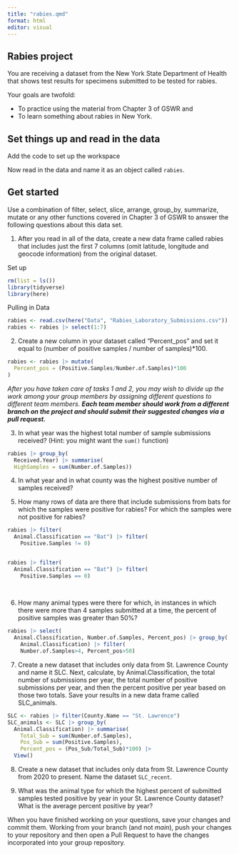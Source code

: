 ```yaml
---
title: "rabies.qmd"
format: html
editor: visual
---
```


## Rabies project

You are receiving a dataset from the New York State Department of Health that shows test results for specimens submitted to be tested for rabies.

Your goals are twofold:

-   To practice using the material from Chapter 3 of GSWR and
-   To learn something about rabies in New York.

## Set things up and read in the data

Add the code to set up the workspace

Now read in the data and name it as an object called `rabies`.

## Get started

Use a combination of filter, select, slice, arrange, group_by, summarize, mutate or any other functions covered in Chapter 3 of GSWR to answer the following questions about this data set.

1.  After you read in all of the data, create a new data frame called rabies that includes just the first 7 columns (omit latitude, longitude and geocode information) from the original dataset.

Set up
```r
rm(list = ls())
library(tidyverse)
library(here)
```

Pulling in Data
```r
rabies <- read.csv(here("Data", "Rabies_Laboratory_Submissions.csv"))
rabies <- rabies |> select(1:7)
```


2.  Create a new column in your dataset called "Percent_pos" and set it equal to (number of positive samples / number of samples)\*100.

```r
rabies <- rabies |> mutate(
  Percent_pos = (Positive.Samples/Number.of.Samples)*100
)
```


*After you have taken care of tasks 1 and 2, you may wish to divide up the work among your group members by assigning different questions to different team members. **Each team member should work from a different branch on the project and should submit their suggested changes via a pull request.***

3.  In what year was the highest total number of sample submissions received? (Hint: you might want the `sum()` function)

```r
rabies |> group_by(
  Received.Year) |> summarise( 
  HighSamples = sum(Number.of.Samples))
```


4.  In what year and in what county was the highest positive number of samples received?


5.  How many rows of data are there that include submissions from bats for which the samples were positive for rabies? For which the samples were not positive for rabies?

```r
rabies |> filter(
  Animal.Classification == "Bat") |> filter(
    Positive.Samples != 0)


rabies |> filter(
  Animal.Classification == "Bat") |> filter(
    Positive.Samples == 0)
    
  
```


6.  How many animal types were there for which, in instances in which there were more than 4 samples submitted at a time, the percent of positive samples was greater than 50%?

```r
rabies |> select(
  Animal.Classification, Number.of.Samples, Percent_pos) |> group_by(
    Animal.Classification) |> filter(
    Number.of.Samples>4, Percent_pos>50)
```


7.  Create a new dataset that includes only data from St. Lawrence County and name it SLC. Next, calculate, by Animal.Classification, the total number of submissions per year, the total number of positive submissions per year, and then the percent positive per year based on those two totals. Save your results in a new data frame called SLC_animals.

```r
SLC <- rabies |> filter(County.Name == "St. Lawrence") 
SLC_animals <- SLC |> group_by(
  Animal.Classification) |> summarise(
    Total_Sub = sum(Number.of.Samples),
    Pos_Sub = sum(Positive.Samples),
    Percent_pos = (Pos_Sub/Total_Sub)*100) |>
  View()
```


8.  Create a new dataset that includes only data from St. Lawrence County from 2020 to present. Name the dataset `SLC_recent`.

9.  What was the animal type for which the highest percent of submitted samples tested positive by year in your St. Lawrence County dataset? What is the average percent positive by year?

When you have finished working on your questions, save your changes and commit them. Working from your branch (and not *main*), push your changes to your repository and then open a Pull Request to have the changes incorporated into your group repository.


